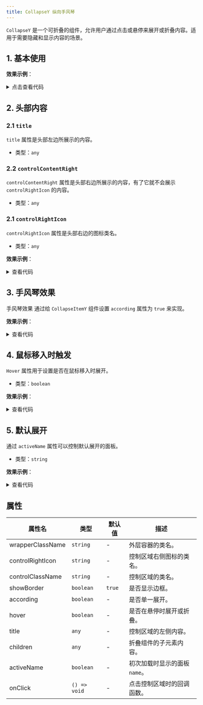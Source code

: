 ```yaml
---
title: CollapseY 纵向手风琴
---
```



`CollapseY` 是一个可折叠的组件，允许用户通过点击或悬停来展开或折叠内容。适用于需要隐藏和显示内容的场景。

## 1. 基本使用

**效果示例**：

<Card>
<Basic />
<details className="mt-3">
<summary>点击查看代码</summary>

```jsx
import React from "react";
import CollapseY from "@site/src/components/web-elements/adou-collapseY";

const BasicExample = () => {
  return (
    <div className="basic-wrapper">
      <CollapseY controlContent={<h1>点击展开</h1>}>
        <p>这是可折叠的内容。</p>
      </CollapseY>
    </div>
  );
};

export default BasicExample;
```

</details>
</Card>

## 2. 头部内容

### 2.1 `title`

`title` 属性是头部左边所展示的内容。

* 类型：`any`

### 2.2 `controlContentRight`

`controlContentRight` 属性是头部右边所展示的内容，有了它就不会展示 `controlRightIcon` 的内容。

* 类型：`any`

### 2.1 `controlRightIcon`

`controlRightIcon` 属性是头部右边的图标类名。

* 类型：`any`

**效果示例**：

<Card>
<ControlContent />

<details className="mt-3">
<summary>查看代码</summary>

```jsx
import React from "react";
import CollapseY from "@site/src/components/web-elements/adou-collapseY";
import CollapseItem from "@site/src/components/web-elements/adou-collapseY/collapseItem";
import Button from "@site/src/components/adou-button";

const ControlContentExample = () => {
  return (
    <div className="control-content-wrapper">
      <CollapseY>
        <CollapseItem
          title={"第一个的title"}
          controlContentRight={<Button type="warning">点击展开 / 折叠</Button>}
          name={"Item 1"}
        >
          文本一
        </CollapseItem>
        <CollapseItem controlRightIcon="fa fa-plus" name={"Item 2"}>
          文本二
        </CollapseItem>
        <CollapseItem name={"Item 2"}>文本三</CollapseItem>
      </CollapseY>
    </div>
  );
};

export default ControlContentExample;

```

</details>
</Card>

## 3. 手风琴效果

手风琴效果 通过给 `CollapseItemY` 组件设置 `according` 属性为 `true` 来实现。


**效果示例**：

<Card>
<According />

<details className="mt-3">
<summary>查看代码</summary>

```jsx
import React from "react";
import CollapseY from "@site/src/components/web-elements/adou-collapseY";
import CollapseItem from "@site/src/components/web-elements/adou-collapseY/collapseItem";
import Button from "@site/src/components/adou-button";

const AccordingExample = () => {
  return (
    <div className="according-wrapper">
      <CollapseY according>
        <CollapseItem
          title={"第一个的title"}
          controlContentRight={<Button type="warning">点击展开 / 折叠</Button>}
          name={"Item 1"}
        >
          文本一11
        </CollapseItem>
        <CollapseItem controlRightIcon="fa fa-plus" name={"Item 2"}>
          文本二
        </CollapseItem>
        <CollapseItem name={"Item 3"}>文本三</CollapseItem>
      </CollapseY>
    </div>
  );
};

export default AccordingExample;

```

</details>
</Card>

## 4. 鼠标移入时触发

`Hover` 属性用于设置是否在鼠标移入时展开。

* 类型：`boolean`

**效果示例**：

<Card>
<Hover />

<details className="mt-3">
<summary>查看代码</summary>

```jsx
import React from "react";
import CollapseY from "@site/src/components/web-elements/adou-collapseY";
import CollapseItem from "@site/src/components/web-elements/adou-collapseY/collapseItem";
import Button from "@site/src/components/adou-button";

const HoverExample = () => {
  return (
    <div className="hover-wrapper">
      <CollapseY canHover>
        <CollapseItem
          title={"第一个的title"}
          controlContentRight={<Button type="warning">点击展开 / 折叠</Button>}
          name={"Item 1"}
        >
          文本一11
        </CollapseItem>
        <CollapseItem controlRightIcon="fa fa-plus" name={"Item 2"}>
          文本二
        </CollapseItem>
        <CollapseItem name={"Item 3"}>文本三</CollapseItem>
      </CollapseY>
    </div>
  );
};

export default HoverExample;
```
</details>
</Card>


## 5. 默认展开

通过 `activeName` 属性可以控制默认展开的面板。

* 类型：`string`

**效果示例**：

<Card>
<ActiveName />

<details className="mt-3">
<summary>查看代码</summary>

```jsx
import React from "react";
import CollapseY from "@site/src/components/web-elements/adou-collapseY";
import CollapseItem from "@site/src/components/web-elements/adou-collapseY/collapseItem";
import Button from "@site/src/components/adou-button";

const ActiveNameExample = () => {
  return (
    <div className="activeName-wrapper">
      <CollapseY activeName="Item 2">
        <CollapseItem
          title={"第一个的title"}
          controlContentRight={<Button type="warning">点击展开 / 折叠</Button>}
          name={"Item 1"}
        >
          文本一
        </CollapseItem>
        <CollapseItem controlRightIcon="fa fa-plus" name={"Item 2"}>
          文本二
        </CollapseItem>
        <CollapseItem name={"Item 3"}>文本三</CollapseItem>
      </CollapseY>
    </div>
  );
};

export default ActiveNameExample;
```
</details>
</Card>



## 属性

| 属性名           | 类型          | 默认值   | 描述                           |
| ---------------- | ------------- | -------- | ------------------------------ |
| wrapperClassName | `string`      | -        | 外层容器的类名。               |
| controlRightIcon | `string`      | -        | 控制区域右侧图标的类名。       |
| controlClassName | `string`      | -        | 控制区域的类名。               |
| showBorder       | `boolean`     | `true`   | 是否显示边框。                 |
| according           | `boolean`     | -        | 是否单一展开。                 |
| hover            | `boolean`     | -        | 是否在悬停时展开或折叠。             |
| title   | `any`         | -        | 控制区域的左侧内容。               |
| children         | `any`         | -        | 折叠组件的子元素内容。         |
| activeName      | `boolean`     | -  | 初次加载时显示的面板 `name`。     |
| onClick          | `() => void`  | -        | 点击控制区域时的回调函数。     |